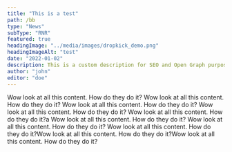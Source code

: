 ```yaml
---
title: "This is a test"
path: /bb
type: "News"
subType: "RNR"
featured: true
headingImage: "../media/images/dropkick_demo.png"
headingImageAlt: "test"
date: "2022-01-02"
description: This is a custom description for SEO and Open Graph purposes, rather than the default generated excerpt. Simply add a description field to the frontmatter.
author: "john"
editor: "doe"
---
```


Wow look at all this content. How do they do it? Wow look at all this content. How do they do it? Wow look at all this content. How do they do it? Wow look at all this content. How do they do it? Wow look at all this content. How do they do it?a
Wow look at all this content. How do they do it? Wow look at all this content. How do they do it? Wow look at all this content. How do they do it?Wow look at all this content. How do they do it?Wow look at all this content. How do they do it?